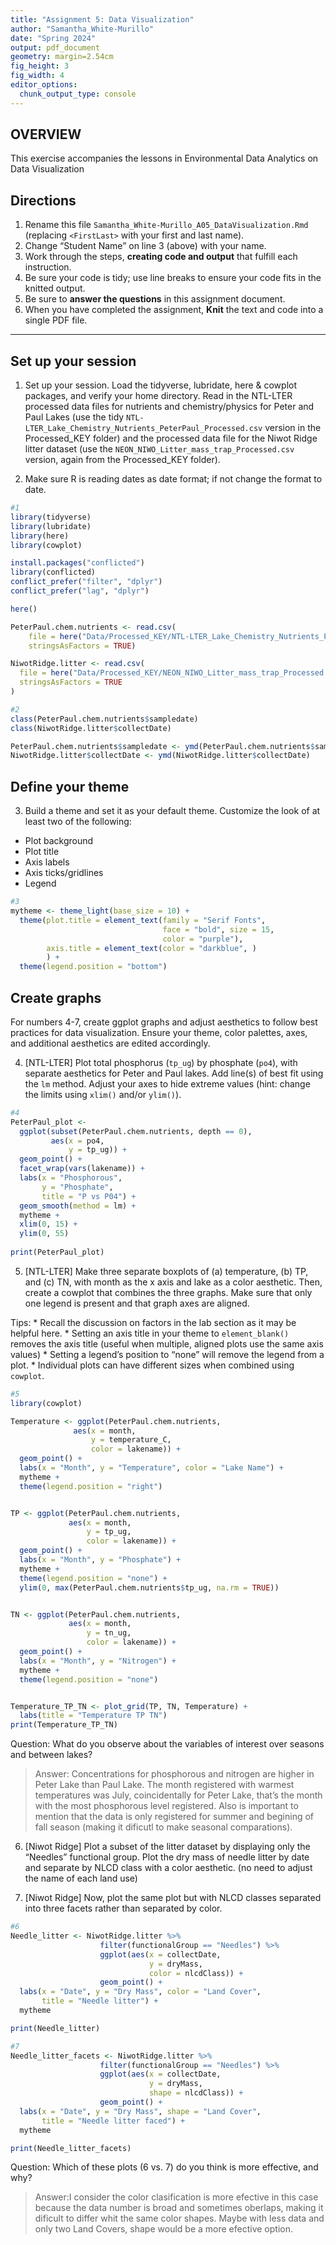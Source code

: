 ```yaml
---
title: "Assignment 5: Data Visualization"
author: "Samantha_White-Murillo"
date: "Spring 2024"
output: pdf_document
geometry: margin=2.54cm
fig_height: 3
fig_width: 4
editor_options: 
  chunk_output_type: console
---
```


## OVERVIEW

This exercise accompanies the lessons in Environmental Data Analytics on Data Visualization 

## Directions
1. Rename this file `Samantha_White-Murillo_A05_DataVisualization.Rmd` (replacing `<FirstLast>` with your first and last name).
2. Change "Student Name" on line 3 (above) with your name.
3. Work through the steps, **creating code and output** that fulfill each instruction.
4. Be sure your code is tidy; use line breaks to ensure your code fits in the knitted output.
5. Be sure to **answer the questions** in this assignment document.
6. When you have completed the assignment, **Knit** the text and code into a single PDF file.

---

## Set up your session 

1. Set up your session. Load the tidyverse, lubridate, here & cowplot packages, and verify your home directory. Read in the NTL-LTER processed data files for nutrients and chemistry/physics for Peter and Paul Lakes (use the tidy `NTL-LTER_Lake_Chemistry_Nutrients_PeterPaul_Processed.csv` version in the Processed_KEY folder) and the processed data file for the Niwot Ridge litter dataset (use the `NEON_NIWO_Litter_mass_trap_Processed.csv` version, again from the Processed_KEY folder). 

2. Make sure R is reading dates as date format; if not change the format to date.

```r
#1 
library(tidyverse)
library(lubridate)
library(here)
library(cowplot)

install.packages("conflicted")
library(conflicted)
conflict_prefer("filter", "dplyr")
conflict_prefer("lag", "dplyr")

here()

PeterPaul.chem.nutrients <- read.csv(
    file = here("Data/Processed_KEY/NTL-LTER_Lake_Chemistry_Nutrients_PeterPaul_Processed.csv"), 
    stringsAsFactors = TRUE)

NiwotRidge.litter <- read.csv(
  file = here("Data/Processed_KEY/NEON_NIWO_Litter_mass_trap_Processed.csv"), 
  stringsAsFactors = TRUE
)

#2 
class(PeterPaul.chem.nutrients$sampledate)
class(NiwotRidge.litter$collectDate)

PeterPaul.chem.nutrients$sampledate <- ymd(PeterPaul.chem.nutrients$sampledate)
NiwotRidge.litter$collectDate <- ymd(NiwotRidge.litter$collectDate)

```
## Define your theme
3. Build a theme and set it as your default theme. Customize the look of at least two of the following: 
 * Plot background
 * Plot title
 * Axis labels
 * Axis ticks/gridlines
 * Legend

```r
#3
mytheme <- theme_light(base_size = 10) +
  theme(plot.title = element_text(family = "Serif Fonts", 
                                  face = "bold", size = 15, 
                                  color = "purple"),
        axis.title = element_text(color = "darkblue", )
        ) +
  theme(legend.position = "bottom")

```

## Create graphs
For numbers 4-7, create ggplot graphs and adjust aesthetics to follow best practices for data visualization. Ensure your theme, color palettes, axes, and additional aesthetics are edited accordingly.

4. [NTL-LTER] Plot total phosphorus (`tp_ug`) by phosphate (`po4`), with separate aesthetics for Peter and Paul lakes. Add line(s) of best fit using the `lm` method. Adjust your axes to hide extreme values (hint: change the limits using `xlim()` and/or `ylim()`).

```r
#4 
PeterPaul_plot <- 
  ggplot(subset(PeterPaul.chem.nutrients, depth == 0),
         aes(x = po4, 
             y = tp_ug)) +
  geom_point() +
  facet_wrap(vars(lakename)) +
  labs(x = "Phosphorous", 
       y = "Phosphate", 
       title = "P vs P04") +
  geom_smooth(method = lm) +
  mytheme +
  xlim(0, 15) +
  ylim(0, 55)
  
print(PeterPaul_plot)

```


5. [NTL-LTER] Make three separate boxplots of (a) temperature, (b) TP, and (c) TN, with month as the x axis and lake as a color aesthetic. Then, create a cowplot that combines the three graphs. Make sure that only one legend is present and that graph axes are aligned. 

Tips:
* Recall the discussion on factors in the lab section as it may be helpful here. 
* Setting an axis title in your theme to `element_blank()` removes the axis title (useful when multiple, aligned plots use the same axis values)
* Setting a legend's position to "none" will remove the legend from a plot.
* Individual plots can have different sizes when combined using `cowplot`.

```r
#5 
library(cowplot)

Temperature <- ggplot(PeterPaul.chem.nutrients, 
              aes(x = month, 
                  y = temperature_C, 
                  color = lakename)) +
  geom_point() +
  labs(x = "Month", y = "Temperature", color = "Lake Name") +
  mytheme +
  theme(legend.position = "right")


TP <- ggplot(PeterPaul.chem.nutrients, 
             aes(x = month, 
                 y = tp_ug, 
                 color = lakename)) +
  geom_point() +
  labs(x = "Month", y = "Phosphate") +
  mytheme +
  theme(legend.position = "none") +
  ylim(0, max(PeterPaul.chem.nutrients$tp_ug, na.rm = TRUE))


TN <- ggplot(PeterPaul.chem.nutrients, 
             aes(x = month, 
                 y = tn_ug, 
                 color = lakename)) +
  geom_point() +
  labs(x = "Month", y = "Nitrogen") +
  mytheme +
  theme(legend.position = "none")


Temperature_TP_TN <- plot_grid(TP, TN, Temperature) +
  labs(title = "Temperature TP TN")
print(Temperature_TP_TN)

```

Question: What do you observe about the variables of interest over seasons and between lakes? 

> Answer: Concentrations for phosphorous and nitrogen are higher in Peter Lake than Paul Lake. The month registered with warmest temperatures was July, coincidentally for Peter Lake, that's the month with the most phosphorous level registered. Also is important to mention that the data is only registered for summer and begining of fall season (making it dificutl to make seasonal comparations). 

6. [Niwot Ridge] Plot a subset of the litter dataset by displaying only the "Needles" functional group. Plot the dry mass of needle litter by date and separate by NLCD class with a color aesthetic. (no need to adjust the name of each land use)

7. [Niwot Ridge] Now, plot the same plot but with NLCD classes separated into three facets rather than separated by color. 

```r
#6
Needle_litter <- NiwotRidge.litter %>%
                    filter(functionalGroup == "Needles") %>%
                    ggplot(aes(x = collectDate, 
                               y = dryMass, 
                               color = nlcdClass)) + 
                    geom_point() +
  labs(x = "Date", y = "Dry Mass", color = "Land Cover",
       title = "Needle litter") +
  mytheme

print(Needle_litter)

#7
Needle_litter_facets <- NiwotRidge.litter %>%
                    filter(functionalGroup == "Needles") %>%
                    ggplot(aes(x = collectDate, 
                               y = dryMass, 
                               shape = nlcdClass)) + 
                    geom_point() +
  labs(x = "Date", y = "Dry Mass", shape = "Land Cover",
       title = "Needle litter faced") +
  mytheme

print(Needle_litter_facets)

```
Question: Which of these plots (6 vs. 7) do you think is more effective, and why? 

> Answer:I consider the color clasification is more efective in this case because the data number is broad and sometimes oberlaps, making it dificult to differ whit the same color shapes. Maybe with less data and only two Land Covers, shape would be a more efective option.
